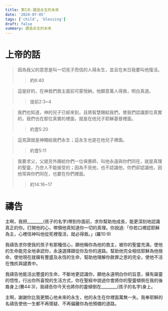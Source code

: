 ```yaml
---
title: 第5天-建造永生的未來
date: '2024-07-05'
tags: ['child', 'blessing']
draft: false
summary: 建造永生的未來
---
```


# 上帝的話

> 因為我父的意思是叫一切見子而信的人得永生，並且在末日我要叫他復活。
>> 約6:40

> 這是好的，在神我們救主面前可蒙悅納。他願意萬人得救，明白真道。
>> 提前2:3~4

> 我們也知道，神的兒子已經來到，且將智慧賜給我們，使我們認識那位真實的，我們也在那位真實的裡面，就是在他兒子耶穌基督裡面。
>> 約壹5:20

> 這見證就是神賜給我們永生；這永生也是在他兒子裡面。
>> 約壹5:11

> 我要求父，父就另外賜給你們一位保惠師，叫他永遠與你們同在，就是真理的聖靈，乃世人不能接受的；因為不見他，也不認識他，你們卻認識他，因他常與你們同在，也要在你們裡面。
>> 約14:16~17

# 禱告

主啊，我把________(孩子的名字)帶到你面前，求你幫助他成長，能更深刻地認識真正的你。打開他的心，帶領他真知道你一切的真理。你說過:「你若口裡認耶穌為主，心裡信神叫他從死裡復活，就必得救。」(羅10:9)

我禱告求你使我的孩子有那種信心，願他稱你為他的救主，被你的聖靈充滿，使他的生命能完全地承認你，永遠選擇跟從你及你的道路。幫助他完全相信耶穌為他捨命，使他現在就擁有豐盛及永恆的生命，幫助他理解你赦罪之恩的完全，使他不活在愧疚與譴責中。

我禱告他能活出豐盛的生命，不斷地更認識你，願他永遠明白你的旨意，擁有屬靈的悟性，行出你所喜悅的生活方式，你在聖經中說過你會將你的聖靈傾倒在我的後裔身上(賽44:3)，我禱告你今天也將你的靈傾倒在________(孩子的名字)身上。

主啊，謝謝你比我更關心他未來的永生，他的永生在你裡面萬無一失。我奉耶穌的名禱告使他一生都不再懷疑、不再偏離你為他預備的道路。
